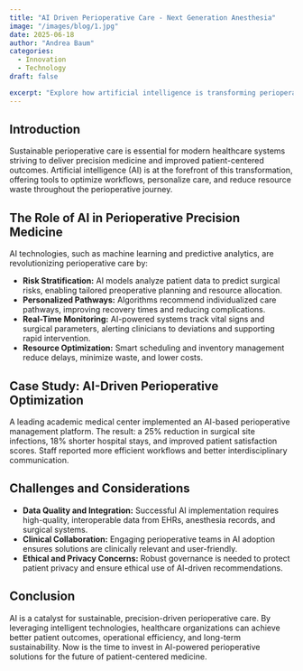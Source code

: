 ```yaml
---
title: "AI Driven Perioperative Care - Next Generation Anesthesia"
image: "/images/blog/1.jpg"
date: 2025-06-18
author: "Andrea Baum"
categories:
  - Innovation
  - Technology
draft: false

excerpt: "Explore how artificial intelligence is transforming perioperative care, enabling precision medicine, and driving sustainable, patient-centered outcomes."
---
```


## Introduction

Sustainable perioperative care is essential for modern healthcare systems striving to deliver precision medicine and improved patient-centered outcomes. Artificial intelligence (AI) is at the forefront of this transformation, offering tools to optimize workflows, personalize care, and reduce resource waste throughout the perioperative journey.

## The Role of AI in Perioperative Precision Medicine

AI technologies, such as machine learning and predictive analytics, are revolutionizing perioperative care by:
- **Risk Stratification:** AI models analyze patient data to predict surgical risks, enabling tailored preoperative planning and resource allocation.
- **Personalized Pathways:** Algorithms recommend individualized care pathways, improving recovery times and reducing complications.
- **Real-Time Monitoring:** AI-powered systems track vital signs and surgical parameters, alerting clinicians to deviations and supporting rapid intervention.
- **Resource Optimization:** Smart scheduling and inventory management reduce delays, minimize waste, and lower costs.

## Case Study: AI-Driven Perioperative Optimization
A leading academic medical center implemented an AI-based perioperative management platform. The result: a 25% reduction in surgical site infections, 18% shorter hospital stays, and improved patient satisfaction scores. Staff reported more efficient workflows and better interdisciplinary communication.

## Challenges and Considerations
- **Data Quality and Integration:** Successful AI implementation requires high-quality, interoperable data from EHRs, anesthesia records, and surgical systems.
- **Clinical Collaboration:** Engaging perioperative teams in AI adoption ensures solutions are clinically relevant and user-friendly.
- **Ethical and Privacy Concerns:** Robust governance is needed to protect patient privacy and ensure ethical use of AI-driven recommendations.

## Conclusion
AI is a catalyst for sustainable, precision-driven perioperative care. By leveraging intelligent technologies, healthcare organizations can achieve better patient outcomes, operational efficiency, and long-term sustainability. Now is the time to invest in AI-powered perioperative solutions for the future of patient-centered medicine.

